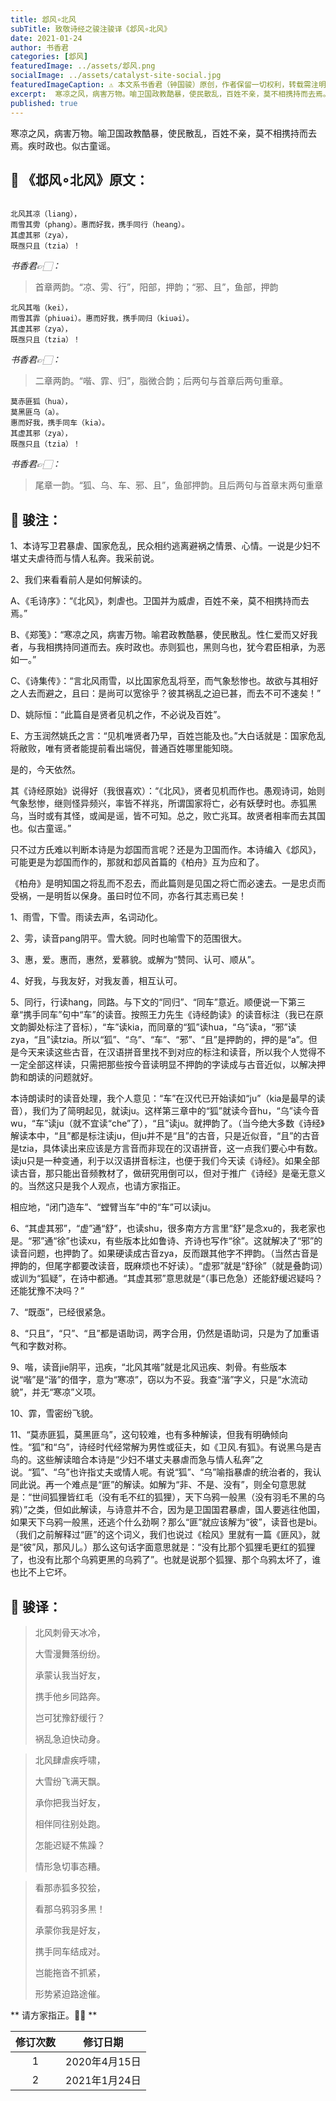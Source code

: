 ```yaml
---
title: 邶风∘北风
subTitle: 致敬诗经之骏注骏译《邶风∘北风》 
date: 2021-01-24 
author: 书香君
categories: [邶风]
featuredImage: ../assets/邶风.png
socialImage: ../assets/catalyst-site-social.jpg
featuredImageCaption: ⚠️️ 本文系书香君（钟国骏）原创，作者保留一切权利，转载需注明出处。
excerpt:  寒凉之风，病害万物。喻卫国政教酷暴，使民散乱，百姓不亲，莫不相携持而去焉。疾时政也。似古童谣。   
published: true
---
```


寒凉之风，病害万物。喻卫国政教酷暴，使民散乱，百姓不亲，莫不相携持而去焉。疾时政也。似古童谣。

## 🌼 《邶风∘北风》原文：
```

北风其凉（liang），
雨雪其雱（phang）。惠而好我，携手同行（heang）。
其虚其邪（zya），
既亟只且（tzia）！

```
*书香君👉🏻：* 

> 首章两韵。“凉、雱、行”，阳部，押韵；“邪、且”，鱼部，押韵

```
北风其喈（kei），
雨雪其霏（phiuəi）。惠而好我，携手同归（kiuəi）。
其虚其邪（zya），
既亟只且（tzia）！

```
*书香君👉🏻：* 

> 二章两韵。“喈、霏、归”，脂微合韵；后两句与首章后两句重章。

```
莫赤匪狐（hua），
莫黑匪乌（a）。
惠而好我，携手同车（kia）。
其虚其邪（zya），
既亟只且（tzia）！

```
*书香君👉🏻：* 

> 尾章一韵。“狐、乌、车、邪、且”，鱼部押韵。且后两句与首章末两句重章

## 🍁️ 骏注：

1、本诗写卫君暴虐、国家危乱，民众相约逃离避祸之情景、心情。一说是少妇不堪丈夫虐待而与情人私奔。我采前说。

2、我们来看看前人是如何解读的。

A、《毛诗序》：“《北风》，刺虐也。卫国并为威虐，百姓不亲，莫不相携持而去焉。”

B、《郑笺》：“寒凉之风，病害万物。喻君政教酷暴，使民散乱。性仁爱而又好我者，与我相携持同道而去。疾时政也。赤则狐也，黑则乌也，犹今君臣相承，为恶如一。”

C、《诗集传》：“言北风雨雪，以比国家危乱将至，而气象愁惨也。故欲与其相好之人去而避之，且曰：是尚可以宽徐乎？彼其祸乱之迫已甚，而去不可不速矣！”

D、姚际恒：“此篇自是贤者见机之作，不必说及百姓”。

E、方玉润然姚氏之言：“见机唯贤者乃早，百姓岂能及也。”大白话就是：国家危乱将敝败，唯有贤者能提前看出端倪，普通百姓哪里能知晓。

是的，今天依然。

其《诗经原始》说得好（我很喜欢）：“《北风》，贤者见机而作也。愚观诗词，始则气象愁惨，继则怪异频兴，率皆不祥兆，所谓国家将亡，必有妖孽时也。赤狐黑乌，当时或有其怪，或闻是谣，皆不可知。总之，败亡兆耳。故贤者相率而去其国也。似古童谣。”

只不过方氏难以判断本诗是为邶国而言呢？还是为卫国而作。本诗编入《邶风》，可能更是为邶国而作的，那就和邶风首篇的《柏舟》互为应和了。

《柏舟》是明知国之将乱而不忍去，而此篇则是见国之将亡而必速去。一是忠贞而受祸，一是明哲以保身。虽曰时位不同，亦各行其志焉已矣！

1、雨雪，下雪。雨读去声，名词动化。

2、雱，读音pang阴平。雪大貌。同时也喻雪下的范围很大。

3、惠，爱。惠而，惠然，爱慕貌。或解为“赞同、认可、顺从”。

4、好我，与我友好，对我友善，相互认可。

5、同行，行读hang，同路。与下文的“同归”、“同车”意近。顺便说一下第三章“携手同车”句中“车”的读音。按照王力先生《诗经韵读》的读音标注（我已在原文韵脚处标注了音标），“车”读kia，而同章的“狐”读hua，“乌”读a，“邪”读zya，“且”读tzia。所以“狐”、“乌”、“车”、“邪”、“且”是押韵的，押的是“a”。但是今天来读这些古音，在汉语拼音里找不到对应的标注和读音，所以我个人觉得不一定全部这样读，只需把那些按今音读明显不押韵的字读成与古音近似，以解决押韵和朗读的问题就好。

本诗朗读时的读音处理，我个人意见：“车”在汉代已开始读如“ju”（kia是最早的读音），我们为了简明起见，就读ju。这样第三章中的“狐”就读今音hu，“乌”读今音wu，“车”读ju（就不宜读“che”了），“且”读ju。就押韵了。（当今绝大多数《诗经》解读本中，“且”都是标注读ju，但ju并不是“且”的古音，只是近似音，“且”的古音是tzia，具体读出来应该是方言音而非现在的汉语拼音，这一点我们要心中有数。读ju只是一种变通，利于以汉语拼音标注，也便于我们今天读《诗经》。如果全部读古音，那只能出音频教材了，做研究用倒可以，但对于推广《诗经》是毫无意义的。当然这只是我个人观点，也请方家指正。

相应地，“闭门造车”、“螳臂当车”中的“车”可以读ju。

6、“其虚其邪”，“虚”通“舒”，也读shu，很多南方方言里“舒”是念xu的，我老家也是。“邪”通“徐”也读xu，有些版本比如鲁诗、齐诗也写作“徐”。这就解决了“邪”的读音问题，也押韵了。如果硬读成古音zya，反而跟其他字不押韵。（当然古音是押韵的，但尾字都要改读音，既麻烦也不好读）。“虚邪”就是“舒徐”（就是叠韵词）或训为“狐疑”，在诗中都通。“其虚其邪”意思就是“（事已危急）还能舒缓迟疑吗？还能犹豫不决吗？”

7、“既亟”，已经很紧急。

8、“只且”，“只”、“且”都是语助词，两字合用，仍然是语助词，只是为了加重语气和字数对称。

9、喈，读音jie阴平，迅疾，“北风其喈”就是北风迅疾、刺骨。有些版本说“喈”是“湝”的借字，意为“寒凉”，窃以为不妥。我查“湝”字义，只是“水流动貌”，并无“寒凉”义项。

10、霏，雪密纷飞貌。

11、“莫赤匪狐，莫黑匪乌”，这句较难，也有多种解读，但我有明确倾向性。“狐”和“乌”，诗经时代经常解为男性或征夫，如《卫风.有狐》。有说黑乌是吉鸟的。这些解读暗合本诗是“少妇不堪丈夫暴虐而急与情人私奔”之说。“狐”、“乌”也许指丈夫或情人呢。有说“狐”、“乌”喻指暴虐的统治者的，我认同此说。再一个难点是“匪”的解读。如解为“非、不是、没有”，则全句意思就是：“世间狐狸皆红毛（没有毛不红的狐狸），天下乌鸦一般黑（没有羽毛不黑的乌鸦）”之类，但如此解读，与诗意并不合，因为是卫国国君暴虐，国人要逃往他国，如果天下乌鸦一般黑，还逃个什么劲啊？那么“匪”就应该解为“彼”，读音也是bi。（我们之前解释过“匪”的这个词义，我们也说过《桧风》里就有一篇《匪风》，就是“彼”风，那风儿。）那么这句话字面意思就是：“没有比那个狐狸毛更红的狐狸了，也没有比那个乌鸦更黑的乌鸦了”。也就是说那个狐狸、那个乌鸦太坏了，谁也比不上它坏。

## 🍁️ 骏译：

> 北风刺骨天冰冷，
> 
> 大雪漫舞落纷纷。
> 
> 承蒙认我当好友，
> 
> 携手他乡同路奔。
> 
> 岂可犹豫舒缓行？
> 
> 祸乱急迫快动身。

> 北风肆虐疾呼啸，
> 
> 大雪纷飞满天飘。
> 
> 承你把我当好友，
> 
> 相伴同往别处跑。
> 
> 怎能迟疑不焦躁？
> 
> 情形急切事态糟。

> 看那赤狐多狡狯，
> 
> 看那乌鸦羽多黑！
> 
> 承蒙你我是好友，
> 
> 携手同车结成对。
> 
> 岂能拖沓不抓紧，
> 
> 形势紧迫路途催。

** 请方家指正。🙏🏻 **

| 修订次数      | 修订日期 | 
|   :----: |    :----:   | 
| 1    | 2020年4月15日       | 
| 2    | 2021年1月24日       | 
